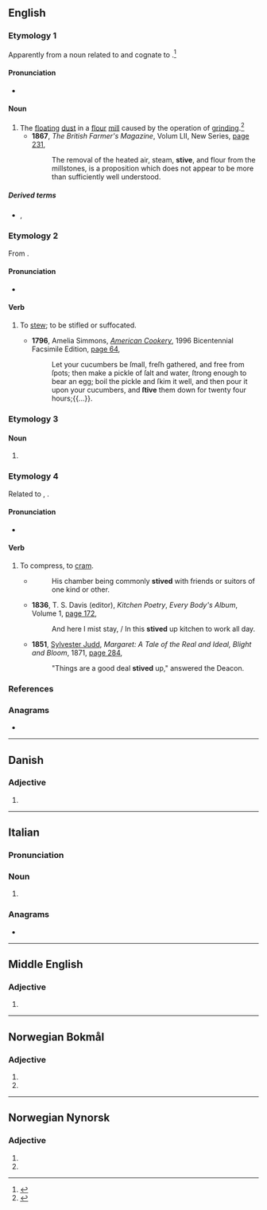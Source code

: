==English==

===Etymology 1===
Apparently from a {{der|en|dum|-}} noun related to {{m|nl|stuiven}} and cognate to {{cog|de|Staub||dust}}.<ref>{{R:Century 1911}}</ref>

====Pronunciation====
* {{IPA|en|/staɪv/}}

====Noun====
{{en-noun|?}}

# The [[float]]ing [[dust]] in a [[flour]] [[mill]] caused by the operation of [[grind]]ing.<ref>{{RQ:De Colange}}</ref>
#* '''1867''', ''The British Farmer's Magazine'', Volum LII, New Series, [http://books.google.com.au/books?id=IeAEAAAAQAAJ&pg=PA231&dq=%22stive%22%7C%22stives%22&hl=en&sa=X&ei=A6FzUaSKGY-ViQeMm4CwDg&redir_esc=y#v=onepage&q=%22stive%22%7C%22stives%22&f=false page 231],
#*: The removal of the heated air, steam, '''stive''', and flour from the millstones, is a proposition which does not appear to be more than sufficiently well understood.

=====Derived terms=====
* {{l|en|stive-box}}, {{l|en|stive-room}}

===Etymology 2===
From {{inh|en|enm|stīven}}.

====Pronunciation====
* {{IPA|en|/staɪv/}}

====Verb====
{{en-verb}}

# {{lb|en|UK|dialect|transitive|intransitive}} To [[stew]]; to be stifled or suffocated.
#* '''1796''', Amelia Simmons, ''[[w:American Cookery|American Cookery]]'', 1996 Bicentennial Facsimile Edition, [http://books.google.com.au/books?id=_6CggcPs3iQC&pg=PA64&dq=%22stive%22%7C%22stives%22&hl=en&sa=X&ei=A6FzUaSKGY-ViQeMm4CwDg&redir_esc=y#v=onepage&q=%22stive%22%7C%22stives%22&f=false page 64],
#*: Let your cucumbers be ſmall, freſh gathered, and free from ſpots; then make a pickle of ſalt and water, ſtrong enough to bear an egg; boil the pickle and ſkim it well, and then pour it upon your cucumbers, and '''ſtive''' them down for twenty four hours;{{...}}.

===Etymology 3===

====Noun====
{{en-noun|?}}

# {{obsolete form of|en|stew}}

===Etymology 4===
Related to {{cog|it|stivàre}}, {{cog|pt|estivar}}.

====Pronunciation====
* {{IPA|en|/staɪv/}}

====Verb====
{{en-verb}}

# {{lb|en|transitive|sometimes with "up"}} To compress, to [[cram]].
#* {{RQ:Wotton Parallel}}
#*: His chamber being commonly '''stived''' with friends or suitors of one kind or other.
#* '''1836''', T. S. Davis (editor), ''Kitchen Poetry'', ''Every Body's Album'', Volume 1, [http://books.google.com.au/books?id=3FRBAAAAYAAJ&pg=PA172&dq=%22stived%22%7C%22stiving%22&hl=en&sa=X&ei=JfRzUcmsFI6bigf_8oCADg&redir_esc=y#v=onepage&q=%22stived%22%7C%22stiving%22&f=false page 172],
#*: And here I mist stay, / In this '''stived''' up kitchen to work all day.
#* '''1851''', [[w:Sylvester Judd|Sylvester Judd]], ''Margaret: A Tale of the Real and Ideal, Blight and Bloom'', 1871, [http://books.google.com.au/books?id=j8A8AAAAYAAJ&pg=PA284&dq=%22Things+are+a+good+deal+stived+up%22&hl=en&sa=X&ei=-vdzUd75H9GSiQf06YDoDg&redir_esc=y#v=onepage&q=%22Things%20are%20a%20good%20deal%20stived%20up%22&f=false page 284],
#*: "Things are a good deal '''stived''' up," answered the Deacon.

===References===
<references/>

===Anagrams===
* {{anagrams|en|a=eistv|Vites}}

----

==Danish==

===Adjective===
{{head|da|adjective form}}

# {{da-e-form of|stiv}}

----

==Italian==

===Pronunciation===
{{it-pr|stìve}}

===Noun===
{{head|it|noun form|g=f}}

# {{plural of|it|stiva}}

===Anagrams===
* {{anagrams|it|a=eistv|vesti|vestì|viste}}

----

==Middle English==

===Adjective===
{{head|enm|adjective}}

# {{alt form|enm|stif}}

----

==Norwegian Bokmål==

===Adjective===
{{head|nb|adjective form}}

# {{definite singular of|nb|stiv}}
# {{inflection of|nb|stiv||p}}

----

==Norwegian Nynorsk==

===Adjective===
{{head|nn|adjective form}}

# {{definite singular of|nn|stiv}}
# {{inflection of|nn|stiv||p}}